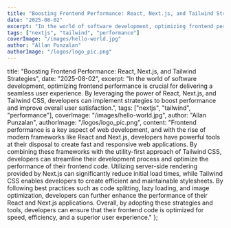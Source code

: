 ```yaml
---
title: "Boosting Frontend Performance: React, Next.js, and Tailwind Strategies"
date: "2025-08-02"
excerpt: "In the world of software development, optimizing frontend performance is crucial for delivering a seamless user experience. By leveraging the power of React, Next.js, and Tailwind CSS, developers can implement strategies to boost performance and improve overall user satisfaction."
tags: ["nextjs", "tailwind", "performance"]
coverImage: "/images/hello-world.jpg"
author: "Allan Punzalan"
authorImage: "/logos/logo_pic.png"
---
```


title: "Boosting Frontend Performance: React, Next.js, and Tailwind Strategies",
date: "2025-08-02",
excerpt: "In the world of software development, optimizing frontend performance is crucial for delivering a seamless user experience. By leveraging the power of React, Next.js, and Tailwind CSS, developers can implement strategies to boost performance and improve overall user satisfaction.",
tags: ["nextjs", "tailwind", "performance"],
coverImage: "/images/hello-world.jpg",
author: "Allan Punzalan",
authorImage: "/logos/logo_pic.png",
content: "Frontend performance is a key aspect of web development, and with the rise of modern frameworks like React and Next.js, developers have powerful tools at their disposal to create fast and responsive web applications. By combining these frameworks with the utility-first approach of Tailwind CSS, developers can streamline their development process and optimize the performance of their frontend code. Utilizing server-side rendering provided by Next.js can significantly reduce initial load times, while Tailwind CSS enables developers to create efficient and maintainable stylesheets. By following best practices such as code splitting, lazy loading, and image optimization, developers can further enhance the performance of their React and Next.js applications. Overall, by adopting these strategies and tools, developers can ensure that their frontend code is optimized for speed, efficiency, and a superior user experience."
};